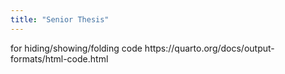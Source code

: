 ```yaml
---
title: "Senior Thesis"
---
```

for hiding/showing/folding code
https://quarto.org/docs/output-formats/html-code.html